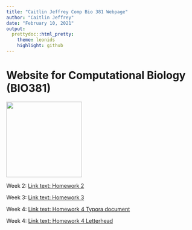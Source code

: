 ```yaml
---
title: "Caitlin Jeffrey Comp Bio 381 Webpage"
author: "Caitlin Jeffrey"
date: "February 10, 2021"
output: 
  prettydoc::html_pretty:
    theme: leonids
    highlight: github
---
```



# Website for Computational Biology (BIO381)

<img src="Caitlin_Jeffrey.jfif" width = "200" height ="200" />


Week 2: [Link text: Homework 2](Homework_02.html)

Week 3: [Link text: Homework 3](Homework_03.html)

Week 4: [Link text: Homework 4 Typora document](Homework_04_Typora.html)
        
Week 4: [Link text: Homework 4 Letterhead](Homework_04_Letterhead.pdf)

